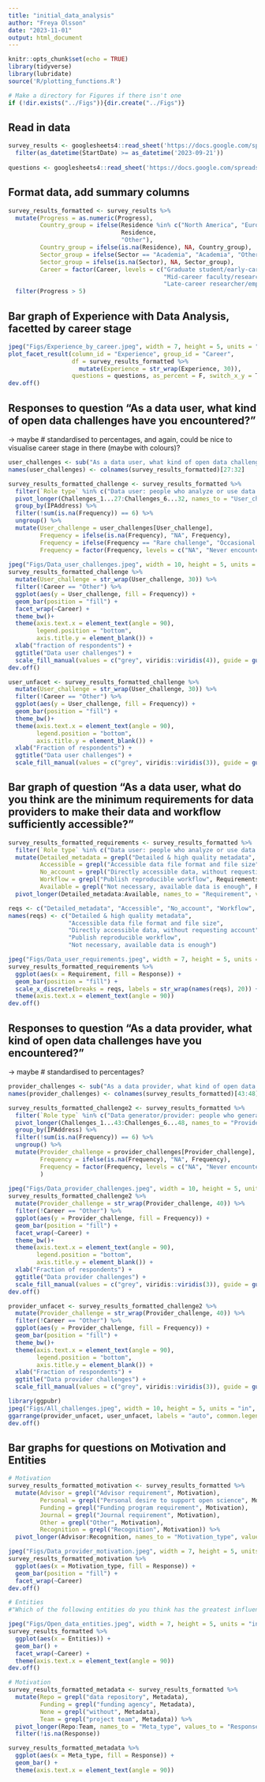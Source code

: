```yaml
---
title: "initial_data_analysis"
author: "Freya Olsson"
date: "2023-11-01"
output: html_document
---
```


```r
knitr::opts_chunk$set(echo = TRUE)
library(tidyverse)
library(lubridate)
source('R/plotting_functions.R')

# Make a directory for Figures if there isn't one
if (!dir.exists("../Figs")){dir.create("../Figs")}
```

## Read in data

```r
survey_results <- googlesheets4::read_sheet('https://docs.google.com/spreadsheets/d/1dKGzFRlMCs8bYsyo3gmbrZPAY4-bgWMH_L9T23iO6iE/edit?usp=drive_link', col_types = 'c') |> 
  filter(as_datetime(StartDate) >= as_datetime('2023-09-21')) 
  
questions <- googlesheets4::read_sheet('https://docs.google.com/spreadsheets/d/1dKGzFRlMCs8bYsyo3gmbrZPAY4-bgWMH_L9T23iO6iE/edit?usp=drive_link', col_types = 'c')[1,]
```

## Format data, add summary columns

```r
survey_results_formatted <- survey_results %>%
  mutate(Progress = as.numeric(Progress),
         Country_group = ifelse(Residence %in% c("North America", "Europe"),
                                Residence,
                                "Other"),
         Country_group = ifelse(is.na(Residence), NA, Country_group),
         Sector_group = ifelse(Sector == "Academia", "Academia", "Other"),
         Sector_group = ifelse(is.na(Sector), NA, Sector_group),
         Career = factor(Career, levels = c("Graduate student/early-career researcher", 
                                            "Mid-career faculty/research staff",
                                            "Late-career researcher/employee"))) %>%
  filter(Progress > 5)
```

## Bar graph of Experience with Data Analysis, facetted by career stage

```r
jpeg("Figs/Experience_by_career.jpeg", width = 7, height = 5, units = "in", res = 300)
plot_facet_result(column_id = "Experience", group_id = "Career", 
                  df = survey_results_formatted %>% 
                    mutate(Experience = str_wrap(Experience, 30)), 
                  questions = questions, as_percent = F, switch_x_y = T)
dev.off()
```

## Responses to question "As a data user, what kind of open data challenges have you encountered?"

-\> maybe \# standardised to percentages, and again, could be nice to visualise career stage in there (maybe with colours)?

```r
user_challenges <- sub("As a data user, what kind of open data challenges have you encountered. - ", "", questions[27:32])
names(user_challenges) <- colnames(survey_results_formatted)[27:32]

survey_results_formatted_challenge <- survey_results_formatted %>% 
  filter(`Role type` %in% c("Data user: people who analyze or use data that others collect and share (e.g., modeller)", "Both")) %>%
  pivot_longer(Challenges_1...27:Challenges_6...32, names_to = "User_challenge", values_to = "Frequency") %>%
  group_by(IPAddress) %>%
  filter(!sum(is.na(Frequency)) == 6) %>%
  ungroup() %>%
  mutate(User_challenge = user_challenges[User_challenge],
         Frequency = ifelse(is.na(Frequency), "NA", Frequency),
         Frequency = ifelse(Frequency == "Rare challenge", "Occasional challenge", Frequency),
         Frequency = factor(Frequency, levels = c("NA", "Never encountered","Occasional challenge", "Frequent challenge")) )
  
jpeg("Figs/Data_user_challenges.jpeg", width = 10, height = 5, units = "in", res = 300)
survey_results_formatted_challenge %>%
  mutate(User_challenge = str_wrap(User_challenge, 30)) %>%
  filter(!Career == "Other") %>%
  ggplot(aes(y = User_challenge, fill = Frequency)) +
  geom_bar(position = "fill") +
  facet_wrap(~Career) +
  theme_bw()+
  theme(axis.text.x = element_text(angle = 90),
        legend.position = "bottom",
        axis.title.y = element_blank()) +
  xlab("fraction of respondents") +
  ggtitle("Data user challenges") +
  scale_fill_manual(values = c("grey", viridis::viridis(4)), guide = guide_legend(reverse = TRUE))
dev.off()

user_unfacet <- survey_results_formatted_challenge %>%
  mutate(User_challenge = str_wrap(User_challenge, 30)) %>%
  filter(!Career == "Other") %>%
  ggplot(aes(y = User_challenge, fill = Frequency)) +
  geom_bar(position = "fill") +
  theme_bw()+
  theme(axis.text.x = element_text(angle = 90),
        legend.position = "bottom",
        axis.title.y = element_blank()) +
  xlab("Fraction of respondents") +
  ggtitle("Data user challenges") +
  scale_fill_manual(values = c("grey", viridis::viridis(3)), guide = guide_legend(reverse = TRUE))
```

## Bar graph of question "As a data user, what do you think are the minimum requirements for data providers to make their data and workflow sufficiently accessible?"

```r
survey_results_formatted_requirements <- survey_results_formatted %>%
  filter(`Role type` %in% c("Data user: people who analyze or use data that others collect and share (e.g., modeller)", "Both")) %>%
  mutate(Detailed_metadata = grepl("Detailed & high quality metadata", Requirements),
         Accessible = grepl("Accessible data file format and file size", Requirements),
         No_account = grepl("Directly accessible data, without requesting account", Requirements),
         Workflow = grepl("Publish reproducible workflow", Requirements),
         Available = grepl("Not necessary, available data is enough", Requirements)) %>%
  pivot_longer(Detailed_metadata:Available, names_to = "Requirement", values_to = "Response")

reqs <- c("Detailed_metadata", "Accessible", "No_account", "Workflow", "Available")
names(reqs) <- c("Detailed & high quality metadata", 
                 "Accessible data file format and file size", 
                 "Directly accessible data, without requesting account", 
                 "Publish reproducible workflow", 
                 "Not necessary, available data is enough")

jpeg("Figs/Data_user_requirements.jpeg", width = 7, height = 5, units = "in", res = 300)
survey_results_formatted_requirements %>%
  ggplot(aes(x = Requirement, fill = Response)) +
  geom_bar(position = "fill") +
  scale_x_discrete(breaks = reqs, labels = str_wrap(names(reqs), 20)) +
  theme(axis.text.x = element_text(angle = 90))
dev.off()
```

## Responses to question "As a data provider, what kind of open data challenges have you encountered?"

-\> maybe \# standardised to percentages?

```r
provider_challenges <- sub("As a data provider, what kind of open data challenges have you encountered. - ", "", questions[43:48])
names(provider_challenges) <- colnames(survey_results_formatted)[43:48]

survey_results_formatted_challenge2 <- survey_results_formatted %>% 
  filter(`Role type` %in% c("Data generator/provider: people who generate data through field/lab work or who collect and process large amounts of raw data to produce derived data products (e.g., remote sensing products)", "Both")) %>%
  pivot_longer(Challenges_1...43:Challenges_6...48, names_to = "Provider_challenge", values_to = "Frequency") %>%
  group_by(IPAddress) %>%
  filter(!sum(is.na(Frequency)) == 6) %>%
  ungroup() %>%
  mutate(Provider_challenge = provider_challenges[Provider_challenge],
         Frequency = ifelse(is.na(Frequency), "NA", Frequency),
         Frequency = factor(Frequency, levels = c("NA", "Never encountered","Occasional challenge", "Frequent challenge"))
         )
  
jpeg("Figs/Data_provider_challenges.jpeg", width = 10, height = 5, units = "in", res = 300)
survey_results_formatted_challenge2 %>%
  mutate(Provider_challenge = str_wrap(Provider_challenge, 40)) %>%
  filter(!Career == "Other") %>%
  ggplot(aes(y = Provider_challenge, fill = Frequency)) +
  geom_bar(position = "fill") +
  facet_wrap(~Career) +
  theme_bw()+
  theme(axis.text.x = element_text(angle = 90),
        legend.position = "bottom",
        axis.title.y = element_blank()) +
  xlab("Fraction of respondents") +
  ggtitle("Data provider challenges") +
  scale_fill_manual(values = c("grey", viridis::viridis(3)), guide = guide_legend(reverse = TRUE))
dev.off()

provider_unfacet <- survey_results_formatted_challenge2 %>%
  mutate(Provider_challenge = str_wrap(Provider_challenge, 40)) %>%
  filter(!Career == "Other") %>%
  ggplot(aes(y = Provider_challenge, fill = Frequency)) +
  geom_bar(position = "fill") +
  theme_bw()+
  theme(axis.text.x = element_text(angle = 90),
        legend.position = "bottom",
        axis.title.y = element_blank()) +
  xlab("Fraction of respondents") +
  ggtitle("Data provider challenges") +
  scale_fill_manual(values = c("grey", viridis::viridis(3)), guide = guide_legend(reverse = TRUE))

library(ggpubr)
jpeg("Figs/All_challenges.jpeg", width = 10, height = 5, units = "in", res = 300)
ggarrange(provider_unfacet, user_unfacet, labels = "auto", common.legend = T, legend = "bottom")
dev.off()
```

## Bar graphs for questions on Motivation and Entities

```r
# Motivation
survey_results_formatted_motivation <- survey_results_formatted %>%
  mutate(Advisor = grepl("Advisor requirement", Motivation),
         Personal = grepl("Personal desire to support open science", Motivation),
         Funding = grepl("Funding program requirement", Motivation),
         Journal = grepl("Journal requirement", Motivation),
         Other = grepl("Other", Motivation),
         Recognition = grepl("Recognition", Motivation)) %>%
  pivot_longer(Advisor:Recognition, names_to = "Motivation_type", values_to = "Response")

jpeg("Figs/Data_provider_motivation.jpeg", width = 7, height = 5, units = "in", res = 300)
survey_results_formatted_motivation %>%
  ggplot(aes(x = Motivation_type, fill = Response)) +
  geom_bar(position = "fill") +
  facet_wrap(~Career)
dev.off()

# Entities
#"Which of the following entities do you think has the greatest influence to promote publication of open data/workflows?"

jpeg("Figs/Open_data_entities.jpeg", width = 7, height = 5, units = "in", res = 300)
survey_results_formatted %>%
  ggplot(aes(x = Entities)) +
  geom_bar() +
  facet_wrap(~Career) +
  theme(axis.text.x = element_text(angle = 90))
dev.off()
```

```r
# Motivation
survey_results_formatted_metadata <- survey_results_formatted %>%
  mutate(Repo = grepl("data repository", Metadata),
         Funding = grepl("funding agency", Metadata),
         None = grepl("without", Metadata),
         Team = grepl("project team", Metadata)) %>%
  pivot_longer(Repo:Team, names_to = "Meta_type", values_to = "Response") %>%
  filter(!is.na(Response))

survey_results_formatted_metadata %>%
  ggplot(aes(x = Meta_type, fill = Response)) +
  geom_bar() +
  theme(axis.text.x = element_text(angle = 90))
```

